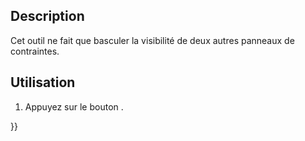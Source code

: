 <languages/>

{{Docnav/fr
|[[Assembly3_ConstraintSymmetric/fr|Contrainte de symétrie]]
|
|[[Assembly3_Workbench/fr|Assembly3]]
|IconL=Assembly_ConstraintSymmetric.svg
|
|IconC=Assembly3_workbench_icon.svg
}}

{{GuiCommand/fr
|Name=Assembly3 ConstraintMore
|Name/fr=Assembly3 Plus de contraintes
|Icon=Assembly_ConstraintMore.svg
|Workbenches=[[Assembly3_Workbench/fr|Assembly3]]
}}

== Description ==

Cet outil ne fait que basculer la visibilité de deux autres panneaux de contraintes.

<span id="Usage"></span>
== Utilisation == 

# Appuyez sur le bouton {{Button|[[Image:Assembly_ConstraintMore.svg|16px]] [[Assembly3_ConstraintMore/fr|More]]}}.


{{Docnav/fr
|[[Assembly3_ConstraintSymmetric/fr|Contrainte de symétrie]]
|
|[[Assembly3_Workbench/fr|Assembly3]]
|IconL=Assembly_ConstraintSymmetric.svg
|
|IconC=Assembly3_workbench_icon.svg
}}

{{Userdocnavi{{#translation:}}}}